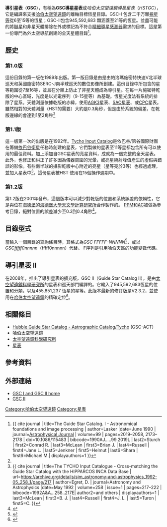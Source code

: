 '''導引星表'''（'''GSC'''），有稱為'''GSC導星星表'''或''哈伯太空望遠鏡導星星表''（''HSTGC''），它是編譯來支援[[哈伯太空望遠鏡|哈伯太空望遠鏡]]的離軸目標恆星目錄。GSC-I 包含二千万顆[[視星等|視星等]]從6至15等的恆星；GSC-II包含945,592,683 顆涵蓋至21等的恆星。並盡可能的將[[聯星|聯星]]和非星天體排除在外或標記為不符合[[精細導星感測器|精細導星感測器]]需求的目標。這是第一份專門為外太空導航創建的全天星體目錄<ref name=GSC10>{{ cite journal
| title=The Guide Star Catalog. I - Astronomical foundations and image processing
| author=Lasker |date=June 1990 | journal=[[Astrophysical_Journal|Astrophysical Journal]]
| volume=99 | pages=2019–2058, 2173–2178 | doi=10.1086/115483 | bibcode=1990AJ.....99.2019L
| last2=Sturch
| first2=Conrad R.
| last3=McLean
| first3=Brian J.
| last4=Russell
| first4=Jane L.
| last5=Jenkner
| first5=Helmut
| last6=Shara
| first6=Michael M.| displayauthors=1
}}</ref>。

== 歷史 ==
=== 第1.0版 ===
這份目錄的第一版在1989年出版。第一版目錄是由是由帕洛瑪施密特快速V北半球巡天和英國施密特SERC-J南半球巡天的數位影像所創建。這份目錄中所包含的星等範圍從7至16等，並且在分類上防止了非星天體成為導引星。在每一片施密特乾版的中心區域，光度是以光電序列（9-15星等）為基礎。恆星光度法有系統的排除了星系。天體測量依據乾版的赤緯，使用[[德國天文學會星表|AGK3]]星表、[[SAO星表|SAO星表]]、或[[好望角照相星表|CPC]]星表。雖然相對的天體測量（HST的需要）大約是0.3角秒，但是由於系統的偏差，在乾版邊緣的會達到1至2角秒<ref name=GSC10 />

=== 第1.1版 ===
這一版第一次的出版是在1992年。[[第谷輸出星表|Tycho Input Catalog]]是依巴谷/第谷國際財團在籌備[[依巴谷衛星|依巴谷衛星]]任務時創建的星表，它們製做的星表至11等星都包含所有可以使用的最佳資料。加上添加自GSC星表的亮星資料，成就為一個完整的全天星表。此外，也修正和糾正了許多因為儀器周圍的光暈，或亮星繞射峰值產生的虛假與錯誤的影像。有些南半球的攝影乾版中心附近的亮星（星等亮於3等）也經過處理，並加入星表中<ref>{{ cite journal
| title=The TYCHO Input Catalogue - Cross-matching the Guide Star Catalog with the HIPPARCOS INCA Data Base
| url=https://archive.org/details/sim_astronomy-and-astrophysics_1992-05_258_1/page/217
| author=Egret, D.
| journal=Astronomy and Astrophysics |date=May 1992 | volume=258 | issue=1 | pages=217–222 | bibcode=1992A&A...258..217E| author2=and others
| displayauthors=1
| last3=McLean
| first3=B. J.
| last4=Russell
| first4=J. L.
| last5=Turon
| first5=C.
}}</ref>。這份星表被HST 使用在15個操作週期中。

=== 第1.2版 ===
第1.2版在2001年發布，這個版本可以減少對乾版的位置和系統誤差的依賴性，它是與位在[[海德堡|海德堡]]的[[海德堡大學|海德堡大學]][[天文學計算研究所|天文學計算研究所]]合作製作的。 [[PPM星表|PPM]]和[[Carte_du_Ciel|AC]]被做為參考目錄，絕對位置的誤差減少至0.3到0.4角秒<ref>{{cite journal 
| title=The Guide Star Catalog, Version 1.2: An Astrometric Recalibration and Other Refinements
| url=https://archive.org/details/sim_astronomical-journal_2001-03_121_3/page/1752
| author=Morrison
| journal=The [[Astronomical_Journal|Astronomical Journal]] | volume=121 | issue=3 | pages=1752–1763 | doi=10.1086/319383 
| bibcode=2001AJ....121.1752M 
| year=2001| author-separator=
| author2= J. E.
| author3=and others
| displayauthors=2
| last4=Bucciarelli
| first4=B.
| last5=Lasker
| first5=B.
}}</ref>。

== 目錄型式 ==
當輸入一個目錄的查詢條目時，其格式為''GSC FFFFF-NNNNN''<ref>{{cite web
| url=http://cdsweb.u-strasbg.fr/cgi-bin/Dic-Simbad?GSC
| title=Dictionary of Nomenclature of Celestial Objects: Result of query: info cati GSC$
| publisher=[[Centre_de_Données_astronomiques_de_Strasbourg|Centre de Données astronomiques de Strasbourg]]
| accessdate=2009-09-12
| archive-date=2011-06-07
| archive-url=https://web.archive.org/web/20110607162322/http://cdsweb.u-strasbg.fr/cgi-bin/Dic-Simbad?GSC
| dead-url=no
}}</ref>，或以''GSCfffff0nnnnn''（fffff0nnnnn）代替。 F序列是引用哈伯天區的功能變數代碼。

== 導引星表 II ==
在2008年，推出了導引星表的擴充版，GSC II（Guide Star Catalog II），是由[[太空望遠鏡科學研究所|太空望遠鏡科學研究所]]的星表和巡天部門編譯的。它輸入了945,592,683恆星的位置和分類，以及455,851,237 恆星的星等。此版本最新的修訂版是V2.3.2，並使用在[[哈伯太空望遠鏡|哈伯太空望遠鏡]]的精確定位<ref>{{cite journal | title=The Second-Generation Guide Star Catalog: Description and Properties
| author=Lasker |date=August 2008 | journal=[[Astrophysical_Journal|Astrophysical Journal]]
| volume=136 | issue=2 | pages=735–766 | doi=10.1088/0004-6256/136/2/735 | bibcode=2008AJ....136..735L | last2=Lattanzi | first2=Mario G. | last3=McLean | first3=Brian J. | last4=Bucciarelli | first4=Beatrice | last5=Drimmel | first5=Ronald | last6=Garcia | first6=Jorge | last7=Greene | first7=Gretchen | last8=Guglielmetti | first8=Fabrizia | last9=Hanley | first9=Christopher|arxiv = 0807.2522 | displayauthors=1
| last10=Hawkins
| first10=George
| last11=Laidler
| first11=Victoria G.
| last12=Loomis
| first12=Charles
| last13=Meakes
| first13=Michael
| last14=Mignani
| first14=Roberto
| last15=Morbidelli
| first15=Roberto
| last16=Morrison
| first16=Jane
| last17=Pannunzio
| first17=Renato
| last18=Rosenberg
| first18=Amy
| last19=Sarasso
| first19=Maria
| last20=Smart
| first20=Richard L.
| last21=Spagna
| first21=Alessandro
| last22=Sturch
| first22=Conrad R.
| last23=Volpicelli
| first23=Antonio
| last24=White
| first24=Richard L.
| last25=Wolfe
| first25=David
| last26=Zacchei
| first26=Andrea
}}</ref>。

== 相關條目 ==
* [[Hubble_Guide_Star_Catalog_-_Astrographic_Catalog/Tycho|Hubble Guide Star Catalog - Astrographic Catalog/Tycho]] (GSC-ACT)
* [[哈伯太空望遠鏡|哈伯太空望遠鏡]]
* [[太空望遠鏡科學研究所|太空望遠鏡科學研究所]]
* [[星表|星表]]

== 參考資料 ==
{{reflist}}

== 外部連結 ==
* [http://gsss.stsci.edu/Catalogs/Catalogs.htm GSC I and GSC II home]
* [http://gsss.stsci.edu/Catalogs/GSC/GSC2/GSC2.htm GSC II]

{{哈伯太空望遠鏡}}

[[Category:哈伯太空望遠鏡|Category:哈伯太空望遠鏡]]
[[Category:星表|Category:星表]]